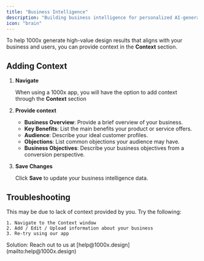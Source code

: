 ```yaml
---
title: "Business Intelligence"
description: "Building business intelligence for personalized AI-generated content"
icon: "brain"
---
```


To help 1000x generate high-value design results that aligns with your business and users, you can provide context in the **Context** section.

## **Adding Context**

1. **Navigate**

   When using a 1000x app, you will have the option to add context through the **Context** section
2. **Provide context**
   - **Business Overview**: Provide a brief overview of your business.
   - **Key Benefits**: List the main benefits your product or service offers.
   - **Audience**: Describe your ideal customer profiles.
   - **Objections**: List common objections your audience may have.
   - **Business Objectives**: Describe your business objectives from a conversion perspective.
3. **Save Changes**

   Click **Save** to update your business intelligence data.

## Troubleshooting

<AccordionGroup>
  <Accordion title="Error: Context not found">
    This may be due to lack of context provided by you. Try the following:

    1. Navigate to the Context window
    2. Add / Edit / Upload information about your business
    3. Re-try using our app
  </Accordion>
  <Accordion title="Issue: Failed to upload">
    Solution: Reach out to us at [help@1000x.design](mailto:help@1000x.design)
  </Accordion>
</AccordionGroup>